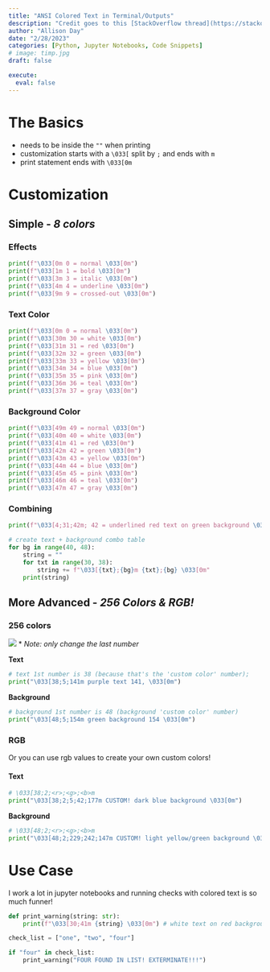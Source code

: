```yaml
---
title: "ANSI Colored Text in Terminal/Outputs"
description: "Credit goes to this [StackOverflow thread](https://stackoverflow.com/questions/4842424/list-of-ansi-color-escape-sequences)"
author: "Allison Day"
date: "2/28/2023"
categories: [Python, Jupyter Notebooks, Code Snippets]
# image: timp.jpg
draft: false

execute:
  eval: false
---
```

# The Basics

- needs to be inside the `""` when printing
- customization starts with a `\033[` split by `;` and ends with `m`
- print statement ends with `\033[0m`

# Customization

## Simple - *8 colors*

### Effects

```python

print(f"\033[0m 0 = normal \033[0m")
print(f"\033[1m 1 = bold \033[0m")
print(f"\033[3m 3 = italic \033[0m")
print(f"\033[4m 4 = underline \033[0m")
print(f"\033[9m 9 = crossed-out \033[0m")

```


### Text Color

```python

print(f"\033[0m 0 = normal \033[0m")
print(f"\033[30m 30 = white \033[0m")
print(f"\033[31m 31 = red \033[0m")
print(f"\033[32m 32 = green \033[0m")
print(f"\033[33m 33 = yellow \033[0m")
print(f"\033[34m 34 = blue \033[0m")
print(f"\033[35m 35 = pink \033[0m")
print(f"\033[36m 36 = teal \033[0m")
print(f"\033[37m 37 = gray \033[0m")

```

### Background Color

```python

print(f"\033[49m 49 = normal \033[0m")
print(f"\033[40m 40 = white \033[0m")
print(f"\033[41m 41 = red \033[0m")
print(f"\033[42m 42 = green \033[0m")
print(f"\033[43m 43 = yellow \033[0m")
print(f"\033[44m 44 = blue \033[0m")
print(f"\033[45m 45 = pink \033[0m")
print(f"\033[46m 46 = teal \033[0m")
print(f"\033[47m 47 = gray \033[0m")

```

### Combining
```python
print(f"\033[4;31;42m; 42 = underlined red text on green background \033[0m")
```

```python

# create text + background combo table
for bg in range(40, 48):
    string = ""
    for txt in range(30, 38):
        string += f"\033[{txt};{bg}m {txt};{bg} \033[0m"
    print(string)

```


## More Advanced - *256 Colors & RGB!*

### 256 colors
![](images\colors_256.png)
* *Note: only change the last number*

**Text**
```python

# text 1st number is 38 (because that's the 'custom color' number); 
print("\033[38;5;141m purple text 141, \033[0m")
```

**Background**
```python

# background 1st number is 48 (background 'custom color' number)
print("\033[48;5;154m green background 154 \033[0m")

```


### RGB

Or you can use rgb values to create your own custom colors!

#### Text
```python
# \033[38;2;<r>;<g>;<b>m
print("\033[38;2;5;42;177m CUSTOM! dark blue background \033[0m")
```

**Background**
```python

# \033[48;2;<r>;<g>;<b>m
print("\033[48;2;229;242;147m CUSTOM! light yellow/green background \033[0m")

```

# Use Case

I work a lot in jupyter notebooks and running checks with colored text is so much funner!

```python

def print_warning(string: str):
    print(f"\033[30;41m {string} \033[0m") # white text on red background

check_list = ["one", "two", "four"]

if "four" in check_list:
    print_warning("FOUR FOUND IN LIST! EXTERMINATE!!!")

```